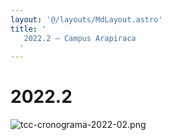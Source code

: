 ```yaml
---
layout: '@/layouts/MdLayout.astro'
title: '
   2022.2 — Campus Arapiraca
  '
---
```




2022.2
======









![tcc-cronograma-2022-02.png](https://arapiraca.ufal.br/graduacao/ciencia-da-computacao/documentos/tcc/cronogramas/tcc-cronograma-2022-02.png/@@images/c018c1bd-ff8d-4e10-954d-696012a90c63.png "TCC - Cronograma 2022.2")












